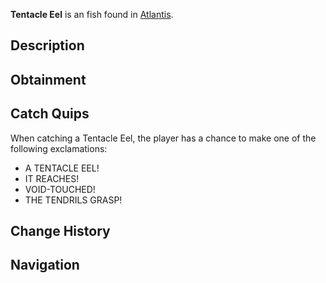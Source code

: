 {{FishInfobox
|image          = Tentacle Eel.png
|rarity         = Unusual
|sea            = First Sea
|location       = [[Atlantis]]
|sublocation    = 
|sources        = Fishing Rod
|radar_location = 
|xp             = 250
|weather        = 
|time           = Night
|season         = 
|bait           = Fish Head
|base_weight    = 20
|base_value     = 450
|weight_range   = 10
|base_chance    = 30
|base_resil     = 65
}}
'''Tentacle Eel''' is an {{Rarity|Unusual}} fish found in [[Atlantis]].

== Description ==
{{Description|An eel twisted by void energies, its body now covered in small tentacles that reach for anything nearby. Even other Kraken-touched creatures avoid it.|Bestiary Entry}}

== Obtainment ==
{{Description|Watch for reaching tendrils in dark waters, Kraken Pool.|Bestiary Hint}}
{{Fish Availability|
Atlantis/Ancient Kraken Hunt
Atlantis/Kraken Hunt
Atlantis/Kraken Pool
|top_rods      = 
Krampus's Rod\274182.8\272155.8;
Magma Rod\264511.52\262556.01;
Plastic Rod\245088.35\242289.64;
Fast Rod\202968.31\302898.43;
Leviathan's Fang Rod\202019.95\118339.32;
Flimsy Rod\188052.13\298099.54;
Buddy Bond Rod\180028.2\255462.48;
Fischer's Rod\180855.94\269899.18;
Free Spirit Rod\186843.74\117167.14;
No-Life Rod\182204.31\115592.88;
Trident Rod\182086.96\114184.23;
Ethereal Prism Rod\181405.16\115151.53;
Astralhook Rod\181299.57\126103.27;
Seraphic Rod\180250.83\109388.35;
Challenger's Rod\175284.32\108636.3;
Rod Of The Forgotten Fang\169483.51\99866.5;
Blazebringer Rod\162606.57\101921.78;
Rod Of The Depths\154341.8\90687.38;
Zeus Rod\153321.77\95869.08;
Verdant Shear Rod\151808.74\98969.63;
Rod Of The Exalted One\148278.87\90230.07;
Depthseeker Rod\139222.12\92633.42;
Avalanche Rod\125827.36\83577.4;
Volcanic Rod\123430.82\80537.25;
Steady Rod\53392.76\36132.85
|recommended   = No-Life Rod
}}

== Catch Quips ==
When catching a Tentacle Eel, the player has a chance to make one of the following exclamations:
* A TENTACLE EEL!
* IT REACHES!
* VOID-TOUCHED!
* THE TENDRILS GRASP!

== Change History ==
{{Change History|{{subst:Current Version}}}}

== Navigation ==
{{Fish Navbox|Atlantis}}